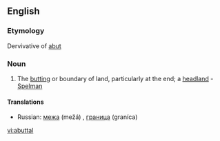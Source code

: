 ==English==

===Etymology===
Dervivative of [[abut]]

===Noun===
{{en-noun}}

# The [[butting]] or boundary of land, particularly at the end; a [[headland]] - [[Spelman]]
====Translations====
{{top}}
{{mid}}
*Russian: [[межа]] (mežá) {{f}}, [[граница]] (graníca) {{f}}
{{bottom}}

[[vi:abuttal]]